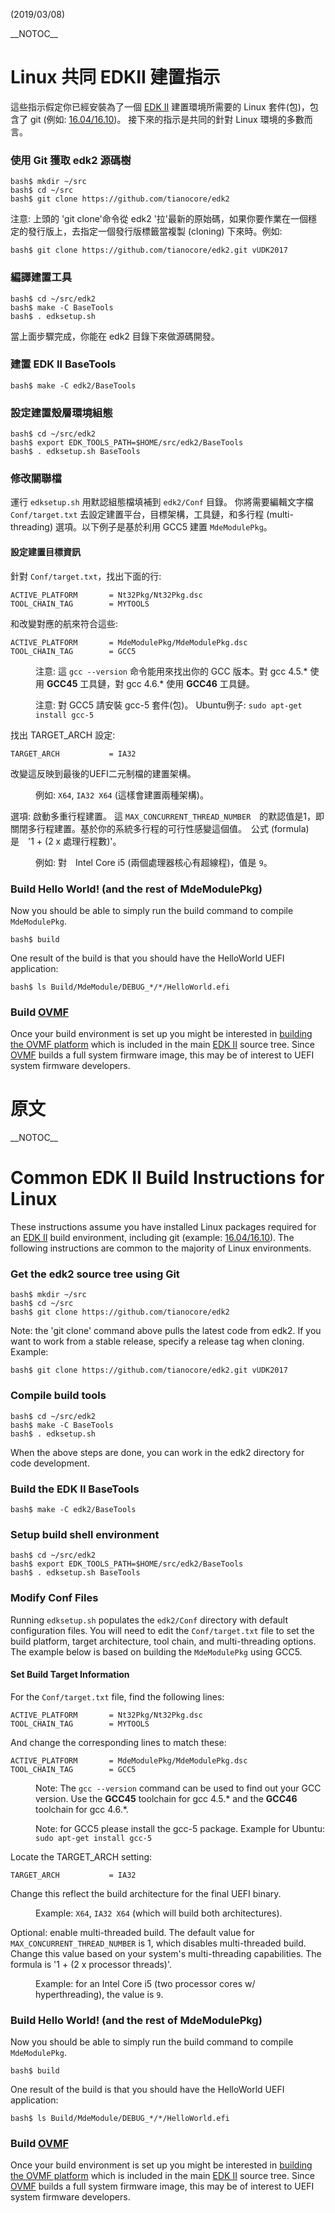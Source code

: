 (2019/03/08)

__NOTOC__

=Linux 共同 EDKII 建置指示=

這些指示假定你已經安裝為了一個 [[EDK II]] 建置環境所需要的 Linux 套件(包)，包含了 git (例如: [https://github.com/Wayne777Chiu/Chinese_Practice_about_TianoCore/wiki/Using-EDK-II-with-Native-GCC#Ubuntu_1604_LTS__Ubuntu_1610|Ubuntu 16.04/16.10])。 接下來的指示是共同的針對 Linux 環境的多數而言。

===使用 Git 獲取 edk2 源碼樹===

<pre>
bash$ mkdir ~/src
bash$ cd ~/src
bash$ git clone https://github.com/tianocore/edk2
</pre>

注意: 上頭的 'git clone'命令從 edk2 '拉'最新的原始碼，如果你要作業在一個穩定的發行版上，去指定一個發行版標籤當複製 (cloning) 下來時。例如:

<pre>
bash$ git clone https://github.com/tianocore/edk2.git vUDK2017
</pre>

===編譯建置工具===

<pre>
bash$ cd ~/src/edk2
bash$ make -C BaseTools
bash$ . edksetup.sh
</pre>

當上面步驟完成，你能在 edk2 目錄下來做源碼開發。

===建置 EDK II BaseTools===

<pre>
bash$ make -C edk2/BaseTools
</pre>

===設定建置殼層環境組態===

<pre>
bash$ cd ~/src/edk2
bash$ export EDK_TOOLS_PATH=$HOME/src/edk2/BaseTools
bash$ . edksetup.sh BaseTools
</pre>

===修改關聯檔===

運行 <code>edksetup.sh</code> 用默認組態檔填補到 <code>edk2/Conf</code> 目錄。 你將需要編輯文字檔 <code>Conf/target.txt</code> 去設定建置平台，目標架構，工具鏈，和多行程 (multi-threading) 選項。以下例子是基於利用 GCC5 建置 <code>MdeModulePkg</code>。

====設定建置目標資訊====

針對 <code>Conf/target.txt</code>，找出下面的行:

<pre>
ACTIVE_PLATFORM       = Nt32Pkg/Nt32Pkg.dsc
TOOL_CHAIN_TAG        = MYTOOLS
</pre>

和改變對應的航來符合這些:

<pre>
ACTIVE_PLATFORM       = MdeModulePkg/MdeModulePkg.dsc
TOOL_CHAIN_TAG        = GCC5
</pre>

:注意: 這 <code>gcc --version</code> 命令能用來找出你的 GCC 版本。對 gcc 4.5.* 使用 '''GCC45''' 工具鏈，對 gcc 4.6.* 使用 '''GCC46''' 工具鏈。

:注意: 對 GCC5 請安裝 gcc-5 套件(包)。 Ubuntu例子: <code>sudo apt-get install gcc-5</code>

找出 TARGET_ARCH 設定:

<pre>
TARGET_ARCH           = IA32
</pre>

改變這反映到最後的UEFI二元制檔的建置架構。

:例如: <code>X64</code>, <code>IA32 X64</code> (這樣會建置兩種架構)。

選項: 啟動多重行程建置。 這 <code>MAX_CONCURRENT_THREAD_NUMBER</code>　的默認值是1，即關閉多行程建置。基於你的系統多行程的可行性感變這個值。　公式 (formula) 是　'1 + (2 x 處理行程數)'。

:例如: 對　Intel Core i5 (兩個處理器核心有超線程)，值是 <code>9</code>。

===Build Hello World!  (and the rest of MdeModulePkg)===

Now you should be able to simply run the build command to compile <code>MdeModulePkg</code>.

<pre>
bash$ build
</pre>

One result of the build is that you should have the HelloWorld UEFI application:
<pre>
bash$ ls Build/MdeModule/DEBUG_*/*/HelloWorld.efi
</pre>

===Build [[OVMF]]===

Once your build environment is set up you might be interested in [[How to build OVMF|building the OVMF platform]] which is included in the main [[EDK II]] source tree.  Since [[OVMF]] builds a full system firmware image, this may be of interest to UEFI system firmware developers.


=原文=

__NOTOC__

=Common EDK II Build Instructions for Linux=

These instructions assume you have installed Linux packages required for an [[EDK II]] build environment, including git (example: [https://github.com/tianocore/tianocore.github.io/wiki/Using-EDK-II-with-Native-GCC#Ubuntu_1604_LTS__Ubuntu_1610|Ubuntu 16.04/16.10]). The following instructions are common to the majority of Linux environments.

===Get the edk2 source tree using Git ===

<pre>
bash$ mkdir ~/src
bash$ cd ~/src
bash$ git clone https://github.com/tianocore/edk2
</pre>

Note: the 'git clone' command above pulls the latest code from edk2. If you want to work from a stable release, specify a release tag when cloning. Example:

<pre>
bash$ git clone https://github.com/tianocore/edk2.git vUDK2017
</pre>

===Compile build tools ===

<pre>
bash$ cd ~/src/edk2
bash$ make -C BaseTools
bash$ . edksetup.sh
</pre>

When the above steps are done, you can work in the edk2 directory for code development.

===Build the EDK II BaseTools===

<pre>
bash$ make -C edk2/BaseTools
</pre>

===Setup build shell environment===

<pre>
bash$ cd ~/src/edk2
bash$ export EDK_TOOLS_PATH=$HOME/src/edk2/BaseTools
bash$ . edksetup.sh BaseTools
</pre>

===Modify Conf Files===

Running <code>edksetup.sh</code> populates the <code>edk2/Conf</code> directory with default configuration files. You will need to edit the <code>Conf/target.txt</code> file to set the build platform, target architecture, tool chain, and multi-threading options. The example below is based on building the <code>MdeModulePkg</code> using GCC5.

====Set Build Target Information====

For the <code>Conf/target.txt</code> file, find the following lines:

<pre>
ACTIVE_PLATFORM       = Nt32Pkg/Nt32Pkg.dsc
TOOL_CHAIN_TAG        = MYTOOLS
</pre>

And change the corresponding lines to match these:

<pre>
ACTIVE_PLATFORM       = MdeModulePkg/MdeModulePkg.dsc
TOOL_CHAIN_TAG        = GCC5
</pre>

:Note: The <code>gcc --version</code> command can be used to find out your GCC version.  Use the '''GCC45''' toolchain for gcc 4.5.* and the '''GCC46''' toolchain for gcc 4.6.*.

:Note: for GCC5 please install the gcc-5 package. Example for Ubuntu: <code>sudo apt-get install gcc-5</code>

Locate the TARGET_ARCH setting:

<pre>
TARGET_ARCH           = IA32
</pre>

Change this reflect the build architecture for the final UEFI binary.

:Example: <code>X64</code>, <code>IA32 X64</code> (which will build both architectures).

Optional: enable multi-threaded build. The default value for <code>MAX_CONCURRENT_THREAD_NUMBER</code> is 1, which disables multi-threaded build. Change this value based on your system's multi-threading capabilities. The formula is '1 + (2 x processor threads)'.

:Example: for an Intel Core i5 (two processor cores w/ hyperthreading), the value is <code>9</code>.

===Build Hello World!  (and the rest of MdeModulePkg)===

Now you should be able to simply run the build command to compile <code>MdeModulePkg</code>.

<pre>
bash$ build
</pre>

One result of the build is that you should have the HelloWorld UEFI application:
<pre>
bash$ ls Build/MdeModule/DEBUG_*/*/HelloWorld.efi
</pre>

===Build [[OVMF]]===

Once your build environment is set up you might be interested in [[How to build OVMF|building the OVMF platform]] which is included in the main [[EDK II]] source tree.  Since [[OVMF]] builds a full system firmware image, this may be of interest to UEFI system firmware developers.
